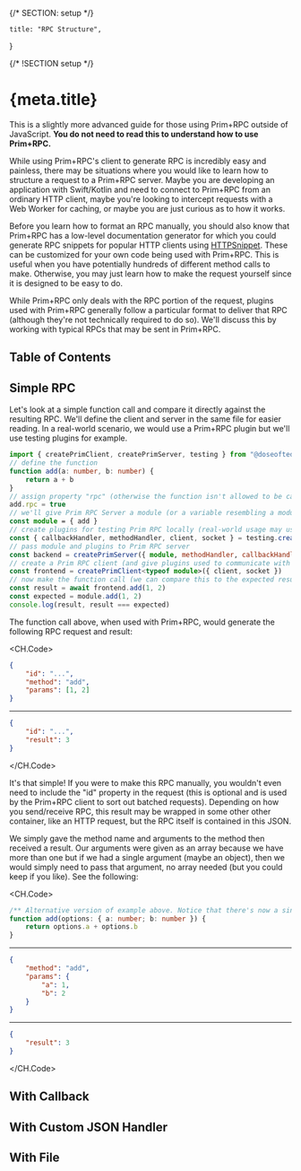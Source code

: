 {/* SECTION: setup */}

	title: "RPC Structure",
}

{/* !SECTION setup */}

# {meta.title}

<Alert icon="carbon:information" type="alert-info">

This is a slightly more advanced guide for those using Prim+RPC outside of JavaScript. **You do not need to read this to
understand how to use Prim+RPC.**

</Alert>

While using Prim+RPC's client to generate RPC is incredibly easy and painless, there may be situations where you would
like to learn how to structure a request to a Prim+RPC server. Maybe you are developing an application with Swift/Kotlin
and need to connect to Prim+RPC from an ordinary HTTP client, maybe you're looking to intercept requests with a Web
Worker for caching, or maybe you are just curious as to how it works.

Before you learn how to format an RPC manually, you should also know that Prim+RPC has a low-level documentation
generator for which you could generate RPC snippets for popular HTTP clients using
[HTTPSnippet](https://github.com/Kong/httpsnippet). These can be customized for your own code being used with Prim+RPC.
This is useful when you have potentially hundreds of different method calls to make. Otherwise, you may just learn how
to make the request yourself since it is designed to be easy to do.

While Prim+RPC only deals with the RPC portion of the request, plugins used with Prim+RPC generally follow a particular
format to deliver that RPC (although they're not technically required to do so). We'll discuss this by working with
typical RPCs that may be sent in Prim+RPC.

## Table of Contents

## Simple RPC

Let's look at a simple function call and compare it directly against the resulting RPC. We'll define the client and
server in the same file for easier reading. In a real-world scenario, we would use a Prim+RPC plugin but we'll use
testing plugins for example.

```ts index.ts mark=2:5,16:17
import { createPrimClient, createPrimServer, testing } from "@doseofted/prim-rpc"
// define the function
function add(a: number, b: number) {
	return a + b
}
// assign property "rpc" (otherwise the function isn't allowed to be called remotely)
add.rpc = true
// we'll give Prim RPC Server a module (or a variable resembling a module, like below)
const module = { add }
// create plugins for testing Prim RPC locally (real-world usage may use HTTP/WS plugins)
const { callbackHandler, methodHandler, client, socket } = testing.createPrimTestingPlugins()
// pass module and plugins to Prim RPC server
const backend = createPrimServer({ module, methodHandler, callbackHandler })
// create a Prim RPC client (and give plugins used to communicate with server)
const frontend = createPrimClient<typeof module>({ client, socket })
// now make the function call (we can compare this to the expected result, for testing)
const result = await frontend.add(1, 2)
const expected = module.add(1, 2)
console.log(result, result === expected)
```

The function call above, when used with Prim+RPC, would generate the following RPC request and result:

<CH.Code>

```json request.json
{
	"id": "...",
	"method": "add",
	"params": [1, 2]
}
```

---

```json response.json
{
	"id": "...",
	"result": 3
}
```

</CH.Code>

It's that simple! If you were to make this RPC manually, you wouldn't even need to include the "id" property in the
request (this is optional and is used by the Prim+RPC client to sort out batched requests). Depending on how you
send/receive RPC, this result may be wrapped in some other other container, like an HTTP request, but the RPC itself is
contained in this JSON.

We simply gave the method name and arguments to the method then received a result. Our arguments were given as an array
because we have more than one but if we had a single argument (maybe an object), then we would simply need to pass that
argument, no array needed (but you could keep if you like). See the following:

<CH.Code>

```ts index.ts
/** Alternative version of example above. Notice that there's now a single parameter. */
function add(options: { a: number; b: number }) {
	return options.a + options.b
}
```

---

```json request.json
{
	"method": "add",
	"params": {
		"a": 1,
		"b": 2
	}
}
```

---

```json response.json
{
	"result": 3
}
```

</CH.Code>

## With Callback

## With Custom JSON Handler

## With File
